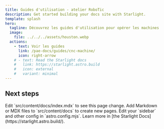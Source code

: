 ```yaml
---
title: Guides d'utilisation - atelier RoboTic
description: Get started building your docs site with Starlight.
template: splash
hero:
  tagline: Découvrez les guides d'utilisation pour opérer les machines de l'atelier RoboTic
  image:
    file: ../../../assets/houston.webp
  actions:
    - text: Voir les guides
      link: /pae-docs/guides/cnc-machine/
      icon: right-arrow
    # - text: Read the Starlight docs
    #   link: https://starlight.astro.build
    #   icon: external
    #   variant: minimal
---
```



## Next steps

<CardGrid stagger>
	<Card title="Update content" icon="pencil">
		Edit `src/content/docs/index.mdx` to see this page change.
	</Card>
	<Card title="Add new content" icon="add-document">
		Add Markdown or MDX files to `src/content/docs` to create new pages.
	</Card>
	<Card title="Configure your site" icon="setting">
		Edit your `sidebar` and other config in `astro.config.mjs`.
	</Card>
	<Card title="Read the docs" icon="open-book">
		Learn more in [the Starlight Docs](https://starlight.astro.build/).
	</Card>
</CardGrid>
